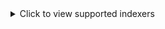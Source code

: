 <details>
  <summary>Click to view supported indexers</summary>

- ABNormal
- Acid-Lounge
- Aither
- AlphaRatio
- AnimeBytes
- AnimeWorld
- Anthelion
- BIT-HDTV
- Bemaniso
- BeyondHD
- BitHUmen
- BitSexy
- BitTorrentFiles
- BroadcasTheNet
- BrokenStones
- Cathode-Ray Tube
- DanishBytes
- DigitalCore
- DocsPedia
- Empornium
- Enthralled
- FearNoPeer
- FileList
- FinElite
- FunFile
- Fuzer
- GazelleGames
- HD-Only
- HD-Space
- HD-Torrents
- HDBits
- Hawke-UNO
- Hebits
- IPTorrents
- ImmortalSeed
- KeepFRDS
- LST
- LilleSky
- LustHive
- Locadora
- Milkie
- MoreThanTv
- MyAnonamouse
- Nebulance
- Norbits
- Nyaa
- OnlyEncodes
- Orpheus
- PTFiles
- PassThePopcorn
- PixelHD
- PolishSource
- PolishTracker
- Pornbay
- PreToMe
- PussyTorrents
- Redacted
- ReelFliX
- RetroFlix
- RevolutionTT
- Romanian Metal Torrents
- SATClubbing
- SceneHD
- SeedPool
- Sharewood
- SpeedApp
- SubsPlease
- SugoiMusic
- SuperBits
- TheDarkCommunity
- TheOldSchool
- Tokyo Toshokan
- TorrentBytes
- TorrentDay
- TorrentHR
- TorrentLeech
- TorrentNetwork
- TorrentSectorCrew
- TorrentSeeds
- TorrentSeeds Music
- TorrentSyndikat
- TranceTraffic
- UHDBits
- XSpeeds
- iAnon
- iNSANE
- nCore

along with the **Generic RSS** and **Generic Torznab/Newznab** integration.

</details>
